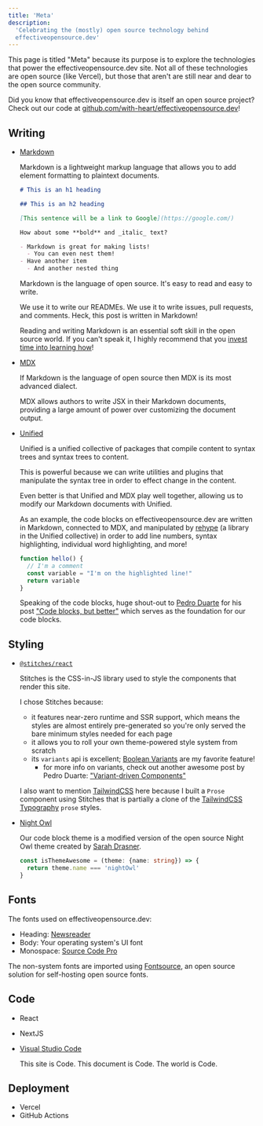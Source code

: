 ```yaml
---
title: 'Meta'
description:
  'Celebrating the (mostly) open source technology behind
  effectiveopensource.dev'
---
```


This page is titled "Meta" because its purpose is to explore the technologies
that power the effectiveopensource.dev site. Not all of these technologies are
open source (like Vercel), but those that aren't are still near and dear to the
open source community.

Did you know that effectiveopensource.dev is itself an open source project?
Check out our code at
[github.com/with-heart/effectiveopensource.dev](https://github.com/with-heart/effectiveopensource.dev)!

## Writing

- [Markdown]

  Markdown is a lightweight markup language that allows you to add element
  formatting to plaintext documents.

  ```md
  # This is an h1 heading

  ## This is an h2 heading

  [This sentence will be a link to Google](https://google.com/)

  How about some **bold** and _italic_ text?

  - Markdown is great for making lists!
    - You can even nest them!
  - Have another item
    - And another nested thing
  ```

  Markdown is the language of open source. It's easy to read and easy to write.

  We use it to write our READMEs. We use it to write issues, pull requests, and
  comments. Heck, this post is written in Markdown!

  Reading and writing Markdown is an essential soft skill in the open source
  world. If you can't speak it, I highly recommend that you [invest time into
  learning how][markdownguide]!

- [MDX]

  If Markdown is the language of open source then MDX is its most advanced
  dialect.

  MDX allows authors to write JSX in their Markdown documents, providing a large
  amount of power over customizing the document output.

- [Unified]

  Unified is a unified collective of packages that compile content to syntax
  trees and syntax trees to content.

  This is powerful because we can write utilities and plugins that manipulate
  the syntax tree in order to effect change in the content.

  Even better is that Unified and MDX play well together, allowing us to modify
  our Markdown documents with Unified.

  As an example, the code blocks on effectiveopensource.dev are written in
  Markdown, connected to MDX, and manipulated by [rehype] (a library in the
  Unified collective) in order to add line numbers, syntax highlighting,
  individual word highlighting, and more!

  ```jsx line=3 showLineNumbers=true
  function hello() {
    // I'm a comment
    const variable = "I'm on the highlighted line!"
    return variable
  }
  ```

  Speaking of the code blocks, huge shout-out to [Pedro Duarte][pedro] for his
  post ["Code blocks, but better"][bettercodeblocks] which serves as the
  foundation for our code blocks.

## Styling

- [`@stitches/react`](https://stitches.dev/)

  Stitches is the CSS-in-JS library used to style the components that render
  this site.

  I chose Stitches because:

  - it features near-zero runtime and SSR support, which means the styles are
    almost entirely pre-generated so you're only served the bare minimum styles
    needed for each page
  - it allows you to roll your own theme-powered style system from scratch
  - its `variants` api is excellent; [Boolean Variants][booleanvariants] are my
    favorite feature!
    - for more info on variants, check out another awesome post by Pedro Duarte:
      [ "Variant-driven Components"][variantdrivencomponents]

  I also want to mention [TailwindCSS][tailwindcss] here because I built a
  `Prose` component using Stitches that is partially a clone of the [TailwindCSS
  Typography][tailwindtypography] `prose` styles.

- [Night Owl][nightowl]

  Our code block theme is a modified version of the open source Night Owl theme
  created by [Sarah Drasner][sdras].

  ```ts
  const isThemeAwesome = (theme: {name: string}) => {
    return theme.name === 'nightOwl'
  }
  ```

## Fonts

The fonts used on effectiveopensource.dev:

- Heading: [Newsreader]
- Body: Your operating system's UI font
- Monospace: [Source Code Pro][sourcecodepro]

The non-system fonts are imported using [Fontsource], an open source solution
for self-hosting open source fonts.

## Code

- React
- NextJS
- [Visual Studio Code][vsc]

  This site is Code. This document is Code. The world is Code.

## Deployment

- Vercel
- GitHub Actions

[fontsource]: https://fontsource.org/
[markdown]: https://daringfireball.net/projects/markdown/
[markdownguide]: https://www.markdownguide.org/
[mdx]: https://mdxjs.com/
[unified]: https://unifiedjs.com/
[bettercodeblocks]: https://ped.ro/blog/code-blocks-but-better
[variantdrivencomponents]: https://ped.ro/blog/variant-driven-components
[pedro]: https://ped.ro/
[rehype]: https://github.com/rehypejs/rehype
[tailwindcss]: https://tailwindcss.com/
[tailwindtypography]: https://github.com/tailwindlabs/tailwindcss-typography
[booleanvariants]: https://stitches.dev/docs/variants#boolean-variants
[newsreader]:
  https://fonts.google.com/specimen/Newsreader?preview.text=effectiveopensource.dev&preview.text_type=custom
[sourcecodepro]:
  https://fonts.google.com/specimen/Source+Code+Pro?preview.text=effectiveopensource.dev&preview.text_type=custom
[vsc]: https://code.visualstudio.com/
[react]: https://reactjs.org/
[nightowl]: https://marketplace.visualstudio.com/items?itemName=sdras.night-owl
[sdras]: https://sarahdrasnerdesign.com/
